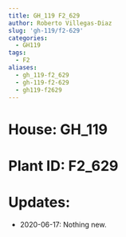```yaml
---
title: GH_119 F2_629
author: Roberto Villegas-Diaz
slug: 'gh-119/f2-629'
categories:
  - GH119
tags:
  - F2
aliases:
  - gh_119-f2_629
  - gh-119-f2-629
  - gh119-f2629
---
```


# **House**: GH_119
# **Plant ID**: F2_629
# **Updates**: 
 - 2020-06-17: Nothing new.
